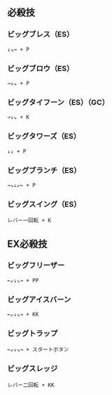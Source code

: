 ## 必殺技

### ビッグブレス（ES）

```
↓↘→ + P
```

### ビッグブロウ（ES）

```
→↓↘ + P
```

### ビッグタイフーン（ES）（GC）

```
→↓↘ + K
```

### ビッグタワーズ（ES）

```
↓↓ + P
```

### ビッグブランチ（ES）

```
→↘↓↙← + P
```

### ビッグスイング（ES）

```
レバー一回転 + K
```

## EX必殺技

### ビッグフリーザー

```
←↙↓↘→ + PP
```

### ビッグアイスバーン

```
←↙↓↘→ + KK
```

### ビッグトラップ

```
←↙↓↘→ + スタートボタン
```

### ビッグスレッジ

```
レバー二回転 + KK
```
